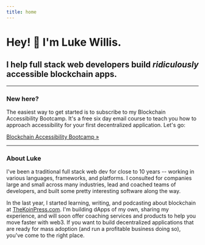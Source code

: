```yaml
---
title: home
---
```

# Hey! 👋 I'm Luke Willis.

## I help full stack web developers build *ridiculously* accessible blockchain apps.

<hr />

### New here? 

The easiest way to get started is to subscribe to my Blockchain Accessibility Bootcamp. It's a free six day email course to teach you how to approach accessibility for your first decentralized application. Let's go:

<a className="cta" href="//thekoinpress.com/bab">Blockchain Accessibility Bootcamp »</a>

<hr />

### About Luke

I've been a traditional full stack web dev for close to 10 years -- working in various languages, frameworks, and platforms. I consulted for companies large and small across many industries, lead and coached teams of developers, and built some pretty interesting software along the way.

In the last year, I started learning, writing, and podcasting about blockchain at <a href="//thekoinpress.com">TheKoinPress.com</a>. I'm building dApps of my own, sharing my experience, and will soon offer coaching services and products to help you move faster with web3. If you want to build decentralized applications that are ready for mass adoption (and run a profitable business doing so), you've come to the right place.